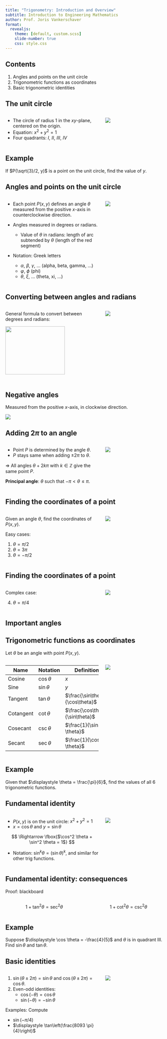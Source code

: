 ```yaml
---
title: "Trigonometry: Introduction and Overview"
subtitle: Introduction to Engineering Mathematics
author: Prof. Joris Vankerschaver
format:
  revealjs:
    theme: [default, custom.scss]
    slide-number: true
    css: style.css
---
```


## Contents

1. Angles and points on the unit circle
2. Trigonometric functions as coordinates
3. Basic trigonometric identities

## The unit circle

:::: {.columns }
::: {.column width="60%"}

- The circle of radius 1 in the $xy$-plane, centered on the origin.
- Equation: $x^2 + y^2 = 1$
- Four quadrants: $I$, $II$, $III$, $IV$

:::
::: {.column width="40%"}
![](./images/01-trigonometry/unit-circle.svg)
:::
::::


## Example

If $P(\sqrt{3}/2, y)$ is a point on the unit circle, find the value of $y$.


## Angles and points on the unit circle

:::: {.columns }
::: {.column width="60%"}

- Each point $P(x, y)$ defines an angle $\theta$ measured from the positive $x$-axis in counterclockwise direction.

- Angles measured in degrees or radians.
  - Value of $\theta$ in radians: length of arc subtended by $\theta$ (length of the red segment)

- Notation: Greek letters
  - $\alpha$, $\beta$, $\gamma$, ... (alpha, beta, gamma, ...)
  - $\varphi$, $\phi$ (phi)
  - $\theta$, $\xi$, ... (theta, xi, ...)

:::

::: {.column width="40%"}

![](./images/01-trigonometry/unit-circle-angle.svg)

:::
::::

## Converting between angles and radians

:::: {.columns }
::: {.column width="60%"}

General formula to convert between degrees and radians:

![](./images/01-trigonometry/degrees-to-radians.svg){fig-align="center" width="80%"}

|                | Degrees     | Radians |
|----------------|:-----------:|:-------:|
| Full circle    | $360^\circ$ | $2\pi$  |
| Half circle    | $180^\circ$ | $\pi$   |
| Quarter circle |  $90^\circ$ | $\pi/2$ |

:::
::: {.column width="40%"}

![](./images/01-trigonometry/unit-circle-radians.png)

:::
::::

## Negative angles

Measured from the positive $x$-axis, in clockwise direction.

![](./images/01-trigonometry/unit-circle-negative-angles.png){fig-align="center"}


## Adding $2\pi$ to an angle

:::: {.columns }
::: {.column width="60%"}

- Point $P$ is determined by the angle $\theta$.
- $P$ stays same when adding $\pm 2 \pi$ to $\theta$.

$\Rightarrow$ All angles $\theta + 2k \pi$ with $k \in \mathbb{Z}$ give the same point $P$.

**Principal angle**: $\theta$ such that $-\pi < \theta \le \pi$.

:::
::: {.column width="40%"}
![](./images/01-trigonometry/unit-circle-angle-2pi.svg){fig-align="center"}
:::
::::


## Finding the coordinates of a point

:::: {.columns }
::: {.column width="60%"}
Given an angle $\theta$, find the coordinates of $P(x, y)$.

Easy cases:

1. $\theta = \pi/2$
2. $\theta = 3\pi$
3. $\theta = -\pi/2$
:::

::: {.column width="40%"}
![](./images/01-trigonometry/unit-circle-point-coordinates.svg)
:::
::::

## Finding the coordinates of a point

:::: {.columns }
::: {.column width="60%"}

Complex case:

4. $\theta = \pi/4$

:::

::: {.column width="40%"}
![](./images/01-trigonometry/unit-circle-point-coordinates-pi4.svg)
:::
::::

## Important angles



## Trigonometric functions as coordinates

Let $\theta$ be an angle with point $P(x, y)$.

:::: {.columns }
::: {.column width="60%"}

| Name      | Notation      | Definition |
|-----------|---------------|------------|
| Cosine    | $\cos \theta$ | $x$        |
| Sine      | $\sin \theta$ | $y$        |
| Tangent   | $\tan \theta$ | $\frac{\sin\theta}{\cos\theta}$ |
| Cotangent | $\cot \theta$ | $\frac{\cos\theta}{\sin\theta}$ |
| Cosecant  | $\csc \theta$ | $\frac{1}{\sin \theta}$ |
| Secant    | $\sec \theta$ | $\frac{1}{\cos \theta}$ |

:::
::: {.column width="40%"}
![](./images/01-trigonometry/unit-circle-trig-functions.svg)
:::
::::

## Example

Given that $\displaystyle \theta = \frac{\pi}{6}$, find the values of all 6 trigonometric functions.

## Fundamental identity

:::: {.columns }
::: {.column width="60%"}
- $P(x, y)$ is on the unit circle: $x^2 + y^2 = 1$
- $x = \cos \theta$ and $y = \sin \theta$

$$
    \Rightarrow \fbox{$\cos^2 \theta + \sin^2 \theta = 1$}
$$    

- Notation: $\sin^k \theta = (\sin \theta)^k$, and similar for other trig functions.

:::
::: {.column width="40%"}

![](./images/01-trigonometry/unit-circle-trig-sin-cos.svg)

:::
::::

## Fundamental identity: consequences

Proof: blackboard

:::: {.columns }
::: {.column width="50%"}
$$
    1 + \tan^2 \theta = \sec^2 \theta
$$
:::
::: {.column width="50%"}
$$
    1 + \cot^2 \theta = \csc^2 \theta
$$
:::
::::

## Example

Suppose $\displaystyle \cos \theta = -\frac{4}{5}$ and $\theta$ is in quadrant III. Find $\sin \theta$ and $\tan \theta$.

## Basic identities

:::: {.columns }
::: {.column width="60%"}

1. $\sin(\theta \pm 2 \pi) = \sin \theta$ and $\cos(\theta \pm 2 \pi) = \cos \theta$.
1. Even-odd identities:
   - $\cos(-\theta) = \cos \theta$
   - $\sin(-\theta) = - \sin \theta$

Examples: Compute

- $\sin(-\pi/4)$
- $\displaystyle \tan\left(\frac{8093 \pi}{4}\right)$


:::

::: {.column width="40%"}
![](./images/01-trigonometry/even-odd.svg)
:::
::::

